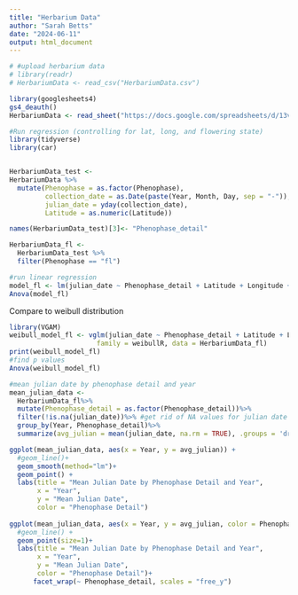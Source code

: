 ```yaml
---
title: "Herbarium Data"
author: "Sarah Betts"
date: "2024-06-11"
output: html_document
---
```


```r
# #upload herbarium data
# library(readr)
# HerbariumData <- read_csv("HerbariumData.csv")

library(googlesheets4)
gs4_deauth()
HerbariumData <- read_sheet("https://docs.google.com/spreadsheets/d/13vqlJXSW35_sx9veANUHr0jn4caxJzPPwRhRyDKLGFo/edit#gid=0")

```


```r
#Run regression (controlling for lat, long, and flowering state)
library(tidyverse)
library(car)


HerbariumData_test <-
HerbariumData %>%
  mutate(Phenophase = as.factor(Phenophase),
         collection_date = as.Date(paste(Year, Month, Day, sep = "-")),
         julian_date = yday(collection_date),
         Latitude = as.numeric(Latitude))

names(HerbariumData_test)[3]<- "Phenophase_detail"

HerbariumData_fl <-
  HerbariumData_test %>%
  filter(Phenophase == "fl")

#run linear regression
model_fl <- lm(julian_date ~ Phenophase_detail + Latitude + Longitude + Year, data = HerbariumData_fl)
Anova(model_fl)

```
Compare to weibull distribution

```r
library(VGAM)
weibull_model_fl <- vglm(julian_date ~ Phenophase_detail + Latitude + Longitude + Year,
                      family = weibullR, data = HerbariumData_fl)
print(weibull_model_fl)
#find p values
Anova(weibull_model_fl)

```


```r
#mean julian date by phenophase detail and year
mean_julian_data <- 
  HerbariumData_fl%>%
  mutate(Phenophase_detail = as.factor(Phenophase_detail))%>%
  filter(!is.na(julian_date))%>% #get rid of NA values for julian date
  group_by(Year, Phenophase_detail)%>%
  summarize(avg_julian = mean(julian_date, na.rm = TRUE), .groups = 'drop')

ggplot(mean_julian_data, aes(x = Year, y = avg_julian)) +
  #geom_line()+
  geom_smooth(method="lm")+
  geom_point() +
  labs(title = "Mean Julian Date by Phenophase Detail and Year",
       x = "Year",
       y = "Mean Julian Date",
       color = "Phenophase Detail")
 
ggplot(mean_julian_data, aes(x = Year, y = avg_julian, color = Phenophase_detail)) +
  #geom_line() +
  geom_point(size=1)+
  labs(title = "Mean Julian Date by Phenophase Detail and Year",
       x = "Year",
       y = "Mean Julian Date",
       color = "Phenophase Detail")+
      facet_wrap(~ Phenophase_detail, scales = "free_y") 

```



